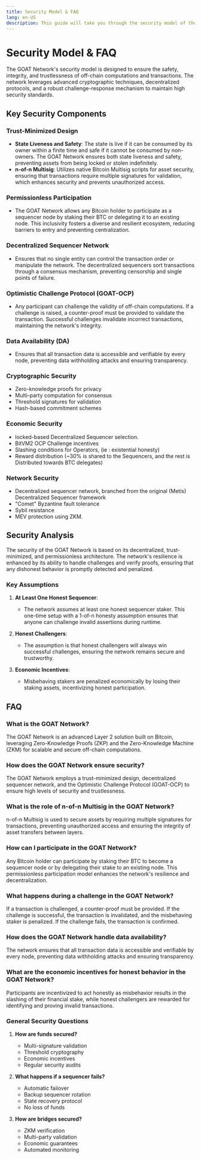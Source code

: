 ```yaml
---
title: Security Model & FAQ
lang: en-US
description: This guide will take you through the security model of the GOAT Network and answer some frequently asked questions.
---
```


# Security Model & FAQ
The GOAT Network's security model is designed to ensure the safety, integrity, and trustlessness of off-chain computations and transactions. The network leverages advanced cryptographic techniques, decentralized protocols, and a robust challenge-response mechanism to maintain high security standards.

## Key Security Components

### Trust-Minimized Design 
   - **State Liveness and Safety**: The state is live if it can be consumed by its owner within a finite time and safe if it cannot be consumed by non-owners. The GOAT Network ensures both state liveness and safety, preventing assets from being locked or stolen indefinitely.
   - **n-of-n Multisig**: Utilizes native Bitcoin Multisig scripts for asset security, ensuring that transactions require multiple signatures for validation, which enhances security and prevents unauthorized access.

### Permissionless Participation
   - The GOAT Network allows any Bitcoin holder to participate as a sequencer node by staking their BTC or delegating it to an existing node. This inclusivity fosters a diverse and resilient ecosystem, reducing barriers to entry and preventing centralization.

### Decentralized Sequencer Network
   - Ensures that no single entity can control the transaction order or manipulate the network. The decentralized sequencers sort transactions through a consensus mechanism, preventing censorship and single points of failure.

### Optimistic Challenge Protocol (GOAT-OCP)
   - Any participant can challenge the validity of off-chain computations. If a challenge is raised, a counter-proof must be provided to validate the transaction. Successful challenges invalidate incorrect transactions, maintaining the network's integrity.

### Data Availability (DA)
   - Ensures that all transaction data is accessible and verifiable by every node, preventing data withholding attacks and ensuring transparency.

### Cryptographic Security
- Zero-knowledge proofs for privacy
- Multi-party computation for consensus
- Threshold signatures for validation
- Hash-based commitment schemes

### Economic Security
- locked-based Decentralized Sequencer selection. 
- BitVM2 OCP Challenge incentives
- Slashing conditions for Operators, (ie : existential honesty)
- Reward distribution (~30% is shared to the Sequencers, and the rest is Distributed towards BTC delegates)

### Network Security
- Decentralized sequencer network, branched from the original (Metis) Decentralized Sequencer framework
- "Comet" Byzantine fault tolerance
- Sybil resistance
- MEV protection using ZKM.

## Security Analysis

The security of the GOAT Network is based on its decentralized, trust-minimized, and permissionless architecture. The network's resilience is enhanced by its ability to handle challenges and verify proofs, ensuring that any dishonest behavior is promptly detected and penalized.

### Key Assumptions
1. **At Least One Honest Sequencer**:
   - The network assumes at least one honest sequencer staker. This one-time setup with a 1-of-n honesty assumption ensures that anyone can challenge invalid assertions during runtime.

2. **Honest Challengers**:
   - The assumption is that honest challengers will always win successful challenges, ensuring the network remains secure and trustworthy.

3. **Economic Incentives**:
   - Misbehaving stakers are penalized economically by losing their staking assets, incentivizing honest participation.

## FAQ

### What is the GOAT Network?
The GOAT Network is an advanced Layer 2 solution built on Bitcoin, leveraging Zero-Knowledge Proofs (ZKP) and the Zero-Knowledge Machine (ZKM) for scalable and secure off-chain computations.

### How does the GOAT Network ensure security?
The GOAT Network employs a trust-minimized design, decentralized sequencer network, and the Optimistic Challenge Protocol (GOAT-OCP) to ensure high levels of security and trustlessness.

### What is the role of n-of-n Multisig in the GOAT Network?
n-of-n Multisig is used to secure assets by requiring multiple signatures for transactions, preventing unauthorized access and ensuring the integrity of asset transfers between layers.

### How can I participate in the GOAT Network?
Any Bitcoin holder can participate by staking their BTC to become a sequencer node or by delegating their stake to an existing node. This permissionless participation model enhances the network's resilience and decentralization.

### What happens during a challenge in the GOAT Network?
If a transaction is challenged, a counter-proof must be provided. If the challenge is successful, the transaction is invalidated, and the misbehaving staker is penalized. If the challenge fails, the transaction is confirmed.

### How does the GOAT Network handle data availability?
The network ensures that all transaction data is accessible and verifiable by every node, preventing data withholding attacks and ensuring transparency.

### What are the economic incentives for honest behavior in the GOAT Network?
Participants are incentivized to act honestly as misbehavior results in the slashing of their financial stake, while honest challengers are rewarded for identifying and proving invalid transactions.

### General Security Questions

1. **How are funds secured?**
   - Multi-signature validation
   - Threshold cryptography
   - Economic incentives
   - Regular security audits

2. **What happens if a sequencer fails?**
   - Automatic failover
   - Backup sequencer rotation
   - State recovery protocol
   - No loss of funds

3. **How are bridges secured?**
   - ZKM verification
   - Multi-party validation
   - Economic guarantees
   - Automated monitoring

